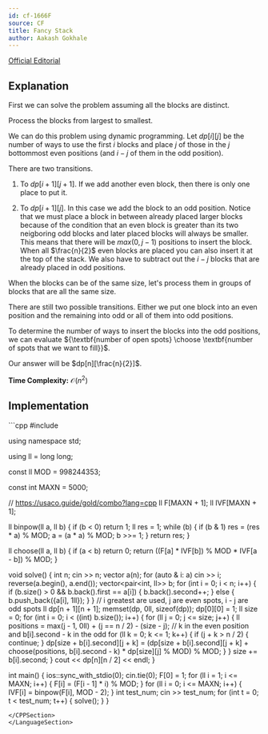 ```yaml
---
id: cf-1666F
source: CF
title: Fancy Stack
author: Aakash Gokhale
---
```


[Official Editorial](https://codeforces.com/contest/1666/attachments/download/15881/nerc-2021-tutorial.pdf)

## Explanation

First we can solve the problem assuming all the blocks are distinct.

Process the blocks from largest to smallest.

We can do this problem using dynamic programming.
Let $dp[i][j]$ be the number of ways to use the first $i$ blocks and place $j$ of those in the $j$ bottommost even positions (and $i - j$ of them in the odd position).

There are two transitions.

1. To $dp[i + 1][j + 1]$. If we add another even block, then there is only one place to put it.

2. To $dp[i + 1][j]$. In this case we add the block to an odd position.
Notice that we must place a block in between already placed larger blocks because of the condition that an even block is greater than its two neigboring odd blocks and later placed blocks will always be smaller.
This means that there will be $max(0, j - 1)$ positions to insert the block. When all $\frac{n}{2}$ even blocks are placed you can also insert it at the top of the stack.
We also have to subtract out the $i - j$ blocks that are already placed in odd positions.

When the blocks can be of the same size, let's process them in groups of blocks that are all the same size.

There are still two possible transitions.
Either we put one block into an even position and the remaining into odd or all of them into odd positions.

To determine the number of ways to insert the blocks into the odd positions, we can evaluate ${\textbf{number of open spots} \choose \textbf{number of spots that we want to fill}}$.

Our answer will be $dp[n][\frac{n}{2}]$.

**Time Complexity:** $\mathcal{O}(n^2)$

## Implementation

<LanguageSection>
<CPPSection>
```cpp
#include <bits/stdc++.h>
 
using namespace std;
 
using ll = long long;
 
const ll MOD = 998244353;
 
const int MAXN = 5000;
	
// https://usaco.guide/gold/combo?lang=cpp
ll F[MAXN + 1];
ll IVF[MAXN + 1];
 
ll binpow(ll a, ll b) {
	if (b < 0) return 1;
	ll res = 1;
	while (b) {
		if (b & 1) res = (res * a) % MOD;
		a = (a * a) % MOD;
		b >>= 1;
	}
	return res;
}
 
ll choose(ll a, ll b) {
	if (a < b) return 0;
	return ((F[a] * IVF[b]) % MOD * IVF[a - b]) % MOD;
}
 
void solve() {
	int n;
	cin >> n;
	vector<int> a(n);
	for (auto & i: a) cin >> i;
	reverse(a.begin(), a.end());
	vector<pair<int, ll>> b;
	for (int i = 0; i < n; i++) {
		if (b.size() > 0 && b.back().first == a[i]) {
			b.back().second++;
		} else {
			b.push_back({a[i], 1ll});
		}
	}
	// i greatest are used, j are even spots, i - j are odd spots
	ll dp[n + 1][n + 1];
	memset(dp, 0ll, sizeof(dp));
	dp[0][0] = 1; 
	ll size = 0;
	for (int i = 0; i < ((int) b.size()); i++) {
		for (ll j = 0; j <= size; j++) {
			ll positions = max(j - 1, 0ll) + (j == n / 2) - (size - j);
			// k in the even position and b[i].second - k in the odd
			for (ll k = 0; k <= 1; k++) { 
				if (j + k > n / 2) {
					continue;
				}
				dp[size + b[i].second][j + k] = (dp[size + b[i].second][j + k] 
					+ choose(positions, b[i].second - k) * dp[size][j] % MOD) % MOD;
			}
		}
		size += b[i].second;
	}
	cout << dp[n][n / 2] << endl;
}
 
int main() {
	ios::sync_with_stdio(0);
	cin.tie(0);
	F[0] = 1;
	for (ll i = 1; i <= MAXN; i++) {
		F[i] = (F[i - 1] * i) % MOD;
	}
	for (ll i = 0; i <= MAXN; i++) {
		IVF[i] = binpow(F[i], MOD - 2);
	}
	int test_num;
	cin >> test_num;
	for (int t = 0; t < test_num; t++) {
		solve();
	}
}

```
</CPPSection>
</LanguageSection>
